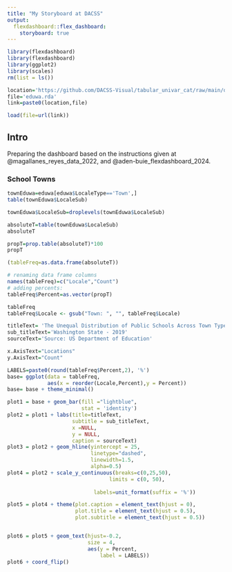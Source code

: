 ```yaml
---
title: "My Storyboard at DACSS"
output: 
  flexdashboard::flex_dashboard:
    storyboard: true
---
```


```r
library(flexdashboard) 
library(flexdashboard)
library(ggplot2)
library(scales)
rm(list = ls()) 

location='https://github.com/DACSS-Visual/tabular_univar_cat/raw/main/data/'
file='eduwa.rda'
link=paste0(location,file)

load(file=url(link))

```

## Intro {.sidebar}

Preparing the dashboard based on the instructions given at @magallanes_reyes_data_2022, and @aden-buie_flexdashboard_2024.

### School Towns


```r
townEduwa=eduwa[eduwa$LocaleType=='Town',]
table(townEduwa$LocaleSub)

townEduwa$LocaleSub=droplevels(townEduwa$LocaleSub)

absoluteT=table(townEduwa$LocaleSub)
absoluteT

propT=prop.table(absoluteT)*100
propT

(tableFreq=as.data.frame(absoluteT))

# renaming data frame columns
names(tableFreq)=c("Locale","Count")
# adding percents:
tableFreq$Percent=as.vector(propT)

tableFreq
tableFreq$Locale <- gsub("Town: ", "", tableFreq$Locale)

```

```r
titleText= 'The Unequal Distribution of Public Schools Across Town Types'
sub_titleText='Washington State - 2019'
sourceText='Source: US Department of Education'

x.AxisText="Locations"
y.AxisText="Count"

LABELS=paste0(round(tableFreq$Percent,2), '%')
base= ggplot(data = tableFreq, 
             aes(x = reorder(Locale,Percent),y = Percent)) 
base= base + theme_minimal()

plot1 = base + geom_bar(fill ="lightblue",
                        stat = 'identity') 
plot2 = plot1 + labs(title=titleText,
                     subtitle = sub_titleText,
                     x =NULL, 
                     y = NULL,
                     caption = sourceText)
plot3 = plot2 + geom_hline(yintercept = 25, 
                           linetype="dashed", 
                           linewidth=1.5, 
                           alpha=0.5)
plot4 = plot2 + scale_y_continuous(breaks=c(0,25,50),
                                 limits = c(0, 50),
                                
                            labels=unit_format(suffix = '%')) 

plot5 = plot4 + theme(plot.caption = element_text(hjust = 0),
                      plot.title = element_text(hjust = 0.5),
                      plot.subtitle = element_text(hjust = 0.5))


plot6 = plot5 + geom_text(hjust=-0.2, 
                          size = 4,
                          aes(y = Percent,
                              label = LABELS))
plot6 + coord_flip()

```

